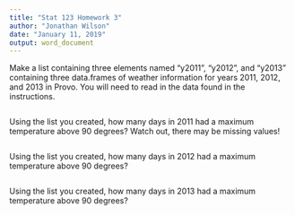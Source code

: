 ---
title: "Stat 123 Homework 3"
author: "Jonathan Wilson"
date: "January 11, 2019"
output: word_document
---

Make a list containing three elements named "y2011", "y2012", and "y2013"
containing three data.frames of weather information for years 2011, 2012, and
2013 in Provo. You will need to read in the data found in the instructions.

```{r}

```

Using the list you created, how many days in 2011 had a maximum temperature above 90 degrees?  Watch out, there may be missing values!
```{r}

```


Using the list you created, how many days in 2012 had a maximum temperature above 90 degrees?
```{r}

```


Using the list you created, how many days in 2013 had a maximum temperature above 90 degrees?
```{r}

```
